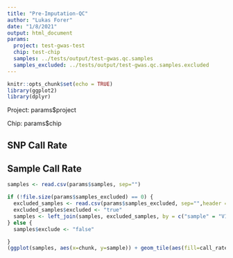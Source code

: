 ```yaml
---
title: "Pre-Imputation-QC"
author: "Lukas Forer"
date: "1/8/2021"
output: html_document
params:
  project: test-gwas-test
  chip: test-chip
  samples: ../tests/output/test-gwas.qc.samples
  samples_excluded: ../tests/output/test-gwas.qc.samples.excluded
---
```


```r
knitr::opts_chunk$set(echo = TRUE)
library(ggplot2)
library(dplyr)
```

Project: params$project

Chip: params$chip

## SNP Call Rate

## Sample Call Rate

```r
samples <- read.csv(params$samples, sep="")

if (!file.size(params$samples_excluded) == 0) {
  excluded_samples <- read.csv(params$samples_excluded, sep="",header = FALSE)
  excluded_samples$excluded <- "true"
  samples <- left_join(samples, excluded_samples, by = c("sample" = "V1"))
} else {
  samples$exclude <- "false"

}
(ggplot(samples, aes(x=chunk, y=sample)) + geom_tile(aes(fill=call_rate)))


```
